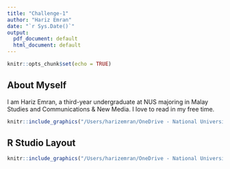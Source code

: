 ```yaml
---
title: "Challenge-1"
author: "Hariz Emran"
date: "`r Sys.Date()`"
output:
  pdf_document: default
  html_document: default
---
```


```r
knitr::opts_chunk$set(echo = TRUE)
```


## About Myself

I am Hariz Emran, a third-year undergraduate at NUS majoring in Malay Studies and Communications & New Media. I love to read in my free time.


```r
knitr::include_graphics("/Users/harizemran/OneDrive - National University of Singapore/NUS/Modules/Communications & New Media/NM2207 (Y3S1)/Week 1/HarizEmran.jpg")
```

## R Studio Layout

```r
knitr::include_graphics("/Users/harizemran/OneDrive - National University of Singapore/NUS/Modules/Communications & New Media/NM2207 (Y3S1)/Week 1/RStudioLayout.jpg")
```

